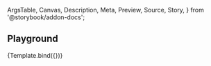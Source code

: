 <!-- @prettier -->

  ArgsTable,
  Canvas,
  Description,
  Meta,
  Preview,
  Source,
  Story,
} from '@storybook/addon-docs';


<Meta argTypes={argTypes} component={DataGrid} title="Organisms/DataGrid" />

<Description of={DataGrid} />

## Playground

<Canvas isColumn>
  <Source language="jsx" story="Playground" />
  <Story args={{}} name="Playground">
    {Template.bind({})}
  </Story>
  <ArgsTable story="Playground" />
</Canvas>
